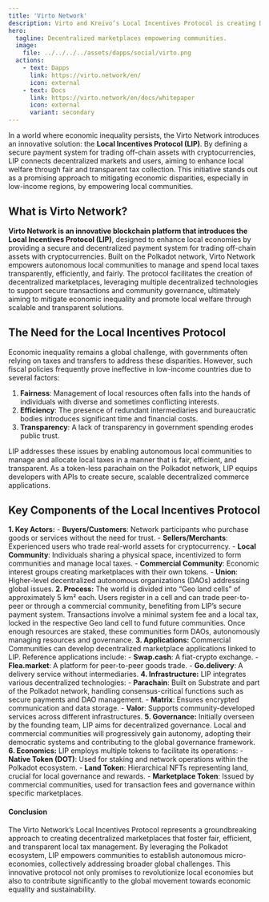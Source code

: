 ```yaml
---
title: 'Virto Network'
description: Virto and Kreivo’s Local Incentives Protocol is creating Decentralized marketplaces empowering communities through a transparent local tax management.
hero:
  tagline: Decentralized marketplaces empowering communities.
  image: 
    file: ../../../../assets/dapps/social/virto.png
  actions:
    - text: Dapps
      link: https://virto.network/en/
      icon: external
    - text: Docs
      link: https://virto.network/en/docs/whitepaper
      icon: external
      variant: secondary
---
```



In a world where economic inequality persists, the Virto Network introduces an innovative solution: the **Local Incentives Protocol (LIP)**. By defining a secure payment system for trading off-chain assets with cryptocurrencies, LIP connects decentralized markets and users, aiming to enhance local welfare through fair and transparent tax collection. This initiative stands out as a promising approach to mitigating economic disparities, especially in low-income regions, by empowering local communities.

## What is Virto Network?
**Virto Network is an innovative blockchain platform that introduces the Local Incentives Protocol (LIP)**, designed to enhance local economies by providing a secure and decentralized payment system for trading off-chain assets with cryptocurrencies. Built on the Polkadot network, Virto Network empowers autonomous local communities to manage and spend local taxes transparently, efficiently, and fairly. The protocol facilitates the creation of decentralized marketplaces, leveraging multiple decentralized technologies to support secure transactions and community governance, ultimately aiming to mitigate economic inequality and promote local welfare through scalable and transparent solutions.

## The Need for the Local Incentives Protocol
Economic inequality remains a global challenge, with governments often relying on taxes and transfers to address these disparities. However, such fiscal policies frequently prove ineffective in low-income countries due to several factors:
1. **Fairness**: Management of local resources often falls into the hands of individuals with diverse and sometimes conflicting interests.
2. **Efficiency**: The presence of redundant intermediaries and bureaucratic bodies introduces significant time and financial costs.
3. **Transparency**: A lack of transparency in government spending erodes public trust.

LIP addresses these issues by enabling autonomous local communities to manage and allocate local taxes in a manner that is fair, efficient, and transparent. As a token-less parachain on the Polkadot network, LIP equips developers with APIs to create secure, scalable decentralized commerce applications.

## Key Components of the Local Incentives Protocol
**1. Key Actors:**
    - **Buyers/Customers**: Network participants who purchase goods or services without the need for trust.
    - **Sellers/Merchants**: Experienced users who trade real-world assets for cryptocurrency.
    - **Local Community**: Individuals sharing a physical space, incentivized to form communities and manage local taxes.
    - **Commercial Community**: Economic interest groups creating marketplaces with their own tokens.
    - **Union**: Higher-level decentralized autonomous organizations (DAOs) addressing global issues.
**2. Process:**
The world is divided into “Geo land cells” of approximately 5 km² each. Users register in a cell and can trade peer-to-peer or through a commercial community, benefiting from LIP’s secure payment system. Transactions involve a minimal system fee and a local tax, locked in the respective Geo land cell to fund future communities. Once enough resources are staked, these communities form DAOs, autonomously managing resources and governance.
**3. Applications:**
Commercial Communities can develop decentralized marketplace applications linked to LIP. Reference applications include:
    - **Swap.cash**: A fiat-crypto exchange.
    - **Flea.market**: A platform for peer-to-peer goods trade.
    - **Go.delivery**: A delivery service without intermediaries.
**4. Infrastructure:**
LIP integrates various decentralized technologies:
    - **Parachain**: Built on Substrate and part of the Polkadot network, handling consensus-critical functions such as secure payments and DAO management.
    - **Matrix**: Ensures encrypted communication and data storage.
    - **Valor**: Supports community-developed services across different infrastructures.
**5. Governance:**
Initially overseen by the founding team, LIP aims for decentralized governance. Local and commercial communities will progressively gain autonomy, adopting their democratic systems and contributing to the global governance framework.
**6. Economics:**
LIP employs multiple tokens to facilitate its operations:
    - **Native Token (DOT)**: Used for staking and network operations within the Polkadot ecosystem.
    - **Land Token**: Hierarchical NFTs representing land, crucial for local governance and rewards.
    - **Marketplace Token**: Issued by commercial communities, used for transaction fees and governance within specific marketplaces.

#### Conclusion
The Virto Network’s Local Incentives Protocol represents a groundbreaking approach to creating decentralized marketplaces that foster fair, efficient, and transparent local tax management. By leveraging the Polkadot ecosystem, LIP empowers communities to establish autonomous micro-economies, collectively addressing broader global challenges. This innovative protocol not only promises to revolutionize local economies but also to contribute significantly to the global movement towards economic equality and sustainability.